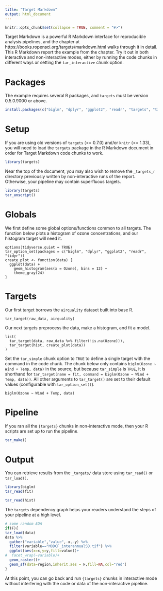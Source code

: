 ```yaml
---
title: "Target Markdown"
output: html_document
---
```


```r
knitr::opts_chunk$set(collapse = TRUE, comment = "#>")
```

Target Markdown is a powerful R Markdown interface for reproducible analysis pipelines, and the chapter at https://books.ropensci.org/targets/markdown.html walks through it in detail. This R Markdown report the example from the chapter. Try it out in both interactive and non-interactive modes, either by running the code chunks in different ways or setting the `tar_interactive` chunk option.

# Packages

The example requires several R packages, and `targets` must be version 0.5.0.9000 or above. 

```r
install.packages(c("biglm", "dplyr", "ggplot2", "readr", "targets", "tidyr"))
```

# Setup

If you are using old versions of `targets` (<= 0.7.0) and/or `knitr` (<= 1.33), you will need to load the `targets` package in the R Markdown document in order for Target Markdown code chunks to work.

```r
library(targets)
```

Near the top of the document, you may also wish to remove the `_targets_r` directory previously written by non-interactive runs of the report. Otherwise, your pipeline may contain superfluous targets.

```r
library(targets)
tar_unscript()
```

# Globals

We first define some global options/functions common to all targets. The function below plots a histogram of ozone concentrations, and our histogram target will need it.

```targets
options(tidyverse.quiet = TRUE)
tar_option_set(packages = c("biglm", "dplyr", "ggplot2", "readr", "tidyr"))
create_plot <- function(data) {
  ggplot(data) +
    geom_histogram(aes(x = Ozone), bins = 12) +
    theme_gray(24)
}
```

# Targets

Our first target borrows the `airquality` dataset built into base R.

```targets
tar_target(raw_data, airquality)
```

Our next targets preprocess the data, make a histogram, and fit a model.

```targets
list(
  tar_target(data, raw_data %>% filter(!is.na(Ozone))),
  tar_target(hist, create_plot(data))
)
```

Set the `tar_simple` chunk option to `TRUE` to define a single target with the command in the code chunk. The chunk below only contains `biglm(Ozone ~ Wind + Temp, data)` in the source, but because `tar_simple` is `TRUE`, it is shorthand for `tar_target(name = fit, command = biglm(Ozone ~ Wind + Temp, data))`. All other arguments to `tar_target()` are set to their default values (configurable with `tar_option_set()`).

```targets
biglm(Ozone ~ Wind + Temp, data)
```

# Pipeline

If you ran all the `{targets}` chunks in non-interactive mode, then your R scripts are set up to run the pipeline.

```r
tar_make()
```

# Output

You can retrieve results from the `_targets/` data store using `tar_read()` or `tar_load()`.

```r
library(biglm)
tar_read(fit)
```

```r
tar_read(hist)
```

The `targets` dependency graph helps your readers understand the steps of your pipeline at a high level.

```r
# some random EDA
if(F){
tar_load(data)
data %>%
  gather("variable","value",-x,-y) %>%
  filter(variable=="MODCF_interannualSD.tif") %>%
  ggplot(aes(x=x,y=y,fill=value))+
#  facet_wrap(~variable)+
  geom_raster()+
  geom_sf(data=region,inherit.aes = F,fill=NA,col="red")
}

```

At this point, you can go back and run `{targets}` chunks in interactive mode without interfering with the code or data of the non-interactive pipeline.
